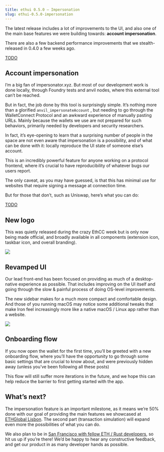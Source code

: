 ```yaml
---
title: ethui 0.5.0 – Impersonation
slug: ethui-0.5.0-impersonation
---
```


The latest release includes a lot of improvements to the UI, and also one of the main base features we were building towards: **account impersonation**.

There are also a few backend performance improvements that we stealth-released in 0.4.0 a few weeks ago.

[TODO](https://github.com/iron-wallet/iron/releases/tag/v0.5.0)

## Account impersonation

I’m a big fan of impersonator.xyz. But most of our development work is done locally, through Foundry tests and anvil nodes, where this external tool can’t be reached.

But in fact, the job done by this tool is surprisingly simple. It’s nothing more than a glorified  `anvil_impersonateAccount` , but needing to go through the WalletConnect Protocol and an awkward experience of manually pasting URLs. Mainly because the wallets we use are not prepared for such behaviors, primarily needed by developers and security researchers.

In fact, it’s eye-opening to learn that a surprising number of people in the space are not even aware that impersonation is a possibility, and of what can be done with it: locally reproduce the UI state of someone else’s account.

This is an incredibly powerful feature for anyone working on a protocol frontend, where it’s crucial to have reproducibility of whatever bugs our users report.

The only caveat, as you may have guessed, is that this has minimal use for websites that require signing a message at connection time.

But for those that don’t, such as Uniswap, here’s what you can do:

[TODO](./0.5.0-impersonator.mp4)

## New logo

This was quietly released during the crazy EthCC week but is only now being made official, and broadly available in all components (extension icon, taskbar icon, and overall branding).

![](https://images.mirror-media.xyz/publication-images/m8u-6i2FmswTsR803pV_Y.png?height=680&width=1920)

## Revamped UI

Our lead front-end has been focused on providing as much of a desktop-native experience as possible. That includes improving on the UI itself and going through the slow & painful process of doing OS-level improvements.

The new sidebar makes for a much more compact and comfortable design. And those of you running macOS may notice some additional tweaks that make Iron feel increasingly more like a native macOS / Linux app rather than a website.

![](https://images.mirror-media.xyz/publication-images/\_JLP4nI1QsvaoMFkHO6We.png?height=716&width=668)

## Onboarding flow

If you now open the wallet for the first time, you’ll be greeted with a new onboarding flow, where you’ll have the opportunity to go through some basic settings that are crucial to know about, and were previously hidden away (unless you’ve been following all these posts)

This flow will still suffer more iterations in the future, and we hope this can help reduce the barrier to first getting started with the app.

## What’s next?

The impersonation feature is an important milestone, as it means we’re 50% done with our goal of providing the main features we showcased at [ETHGlobal Lisbon](https://ethglobal.com/showcase/prank-wallet-cgnb3). The second part (transaction simulation) will expand even more the possibilities of what you can do.

We also plan to be in [San Francisco with fellow ETH / Rust developers](https://rusteth.paradigm.xyz/), so hit us up if you’re there! We’d be happy to hear any constructive feedback, and get our product in as many developer hands as possible.
